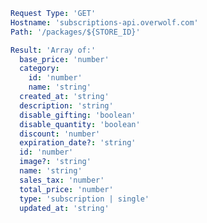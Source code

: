 ```yaml
Request Type: 'GET'
Hostname: 'subscriptions-api.overwolf.com'
Path: '/packages/${STORE_ID}'

Result: 'Array of:'
  base_price: 'number'
  category: 
    id: 'number'
    name: 'string'
  created_at: 'string'
  description: 'string'
  disable_gifting: 'boolean'
  disable_quantity: 'boolean'
  discount: 'number'
  expiration_date?: 'string'
  id: 'number'
  image?: 'string'
  name: 'string'
  sales_tax: 'number'
  total_price: 'number'
  type: 'subscription | single'
  updated_at: 'string'
```